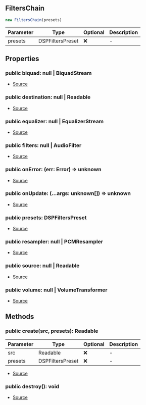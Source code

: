 ## FiltersChain

```typescript
new FiltersChain(presets)
```
| Parameter | Type | Optional | Description |
| ----------- | ----------- | ----------- | ----------- |
| presets | DSPFiltersPreset | ❌ | - |

## Properties
### public  biquad: null \| BiquadStream
- [Source](https://github.com/Androz2091/discord-player/blob/4177c53/packages/equalizer/src/FiltersChainBuilder.ts#L18)
### public  destination: null \| Readable
- [Source](https://github.com/Androz2091/discord-player/blob/4177c53/packages/equalizer/src/FiltersChainBuilder.ts#L21)
### public  equalizer: null \| EqualizerStream
- [Source](https://github.com/Androz2091/discord-player/blob/4177c53/packages/equalizer/src/FiltersChainBuilder.ts#L16)
### public  filters: null \| AudioFilter
- [Source](https://github.com/Androz2091/discord-player/blob/4177c53/packages/equalizer/src/FiltersChainBuilder.ts#L17)
### public  onError: (err: Error) => unknown
- [Source](https://github.com/Androz2091/discord-player/blob/4177c53/packages/equalizer/src/FiltersChainBuilder.ts#L24)
### public  onUpdate: (...args: unknown\[]) => unknown
- [Source](https://github.com/Androz2091/discord-player/blob/4177c53/packages/equalizer/src/FiltersChainBuilder.ts#L23)
### public  presets: DSPFiltersPreset
- [Source](https://github.com/Androz2091/discord-player/blob/4177c53/packages/equalizer/src/FiltersChainBuilder.ts#L26)
### public  resampler: null \| PCMResampler
- [Source](https://github.com/Androz2091/discord-player/blob/4177c53/packages/equalizer/src/FiltersChainBuilder.ts#L20)
### public  source: null \| Readable
- [Source](https://github.com/Androz2091/discord-player/blob/4177c53/packages/equalizer/src/FiltersChainBuilder.ts#L22)
### public  volume: null \| VolumeTransformer
- [Source](https://github.com/Androz2091/discord-player/blob/4177c53/packages/equalizer/src/FiltersChainBuilder.ts#L19)
## Methods
### public  create(src, presets): Readable
| Parameter | Type | Optional | Description |
| ----------- | ----------- | ----------- | ----------- |
| src | Readable | ❌ | - |
| presets | DSPFiltersPreset | ❌ | - |


- [Source](https://github.com/Androz2091/discord-player/blob/4177c53/packages/equalizer/src/FiltersChainBuilder.ts#L28)
### public  destroy(): void
- [Source](https://github.com/Androz2091/discord-player/blob/4177c53/packages/equalizer/src/FiltersChainBuilder.ts#L64)